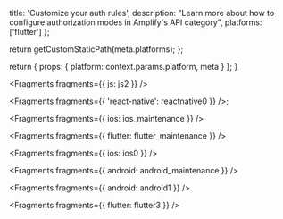 
  title: 'Customize your auth rules',
  description:
    "Learn more about how to configure authorization modes in Amplify's API category",
  platforms: ['flutter']
};

  return getCustomStaticPath(meta.platforms);
};

  return {
    props: {
      platform: context.params.platform,
      meta
    }
  };
}


<Fragments fragments={{ js: js2 }} />


<Fragments fragments={{ 'react-native': reactnative0 }} />;


<Fragments fragments={{ ios: ios_maintenance }} />


<Fragments fragments={{ flutter: flutter_maintenance }} />


<Fragments fragments={{ ios: ios0 }} />


<Fragments fragments={{ android: android_maintenance }} />


<Fragments fragments={{ android: android1 }} />


<Fragments fragments={{ flutter: flutter3 }} />
